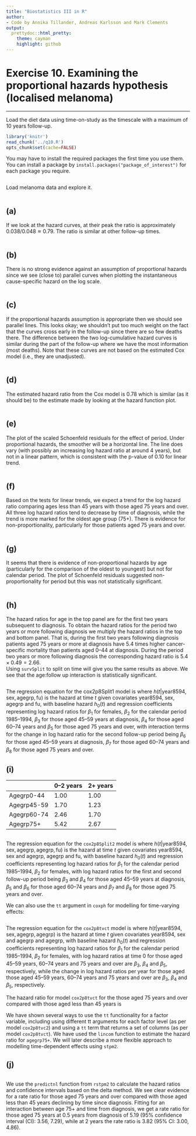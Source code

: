 ```yaml
---
title: "Biostatistics III in R"
author:
- Code by Annika Tillander, Andreas Karlsson and Mark Clements
output:
  prettydoc::html_pretty:
    theme: cayman
    highlight: github
---
```



# Exercise 10. Examining the proportional hazards hypothesis (localised melanoma) #

-----------

Load the diet data using time-on-study as the timescale with a maximum of 10 years follow-up.

```r
library('knitr')
read_chunk('../q10.R')
opts_chunk$set(cache=FALSE)
```

You may have to install the required packages the first time you use them. You can install a package by `install.packages("package_of_interest")` for each package you require.

```r
```
Load melanoma data and explore it.

```r
```

## (a) ## 

If we look at the hazard curves, at their peak the ratio is
approximately $0.038/0.048\approx0.79$. The ratio is similar at
other follow-up times.

```r
```

## (b) ## 
There is no strong evidence against an assumption of
proportional hazards since we see (close to) parallel curves
when plotting the instantaneous cause-specific hazard on the
log scale.

```r
```

## (c) ## 

If the proportional hazards assumption is appropriate then we
should see parallel lines. This looks
okay; we shouldn’t put too much weight on the fact that the
curves cross early in the follow-up since there are so few
deaths there. The difference between the two log-cumulative
hazard curves is similar during the part of the follow-up where
we have the most information (most deaths). Note that these
curves are not based on the estimated Cox model (i.e., they
are unadjusted).
		

```r
```

## (d) ## 
The estimated hazard ratio from the Cox model is $0.78$ which is
similar (as it should be) to the estimate made by looking at the
hazard function plot.

```r
```

## (e) ## 
The plot of the scaled Schoenfeld residuals for the effect of
period. Under proportional hazards, the smoother will be a horizontal
line.  The line does vary (with possibly an increasing log hazard
ratio at around 4 years), but not in a linear pattern, which is
consistent with the p-value of 0.10 for linear trend.

```r
```


## (f) ## 

Based on the tests for linear trends, we expect a trend for the log hazard ratio comparing ages less than 45 years with those aged 75 years and over. All three log hazard ratios tend to decrease by time of diagnosis, while the trend is more marked for the oldest age group (75+). There is evidence for non-proportionality, particularly for those patients aged 75 years and over.

```r
```


## (g) ## 
It seems that there is evidence of non-proportional hazards by
age (particularly for the comparison of the oldest to youngest)
but not for calendar period. The plot of Schoenfeld residuals
suggested non-proportionality for period but this was not
statistically significant.

```r
```

## (h) ## 

The hazard ratios for age in the top panel are for the first two
years subsequent to diagnosis. To obtain the hazard ratios for
the period two years or more following diagnosis we multiply the
hazard ratios in the top and bottom panel. That is, during the
first two years following diagnosis patients aged 75 years or
more at diagnosis have 5.4 times higher cancer-specific
mortality than patients aged 0–44 at diagnosis. During the
period two years or more following diagnosis the corresponding
hazard ratio is $5.4 \times 0.49=2.66$.\
Using `survSplit` to split on time will give you the same results
as above. We see that the age:follow up interaction is
statistically significant.


```r
```


The regression equation for the cox2p8Split1 model is 
\begin{align*}
h(t|\text{year8594},\text{sex},\text{agegrp},\text{fu}) &= h_0(t) \exp(\beta_1 I(\text{sex}=\text{"Female"})+\beta_2 I(\text{year8594}=\text{"Diagnosed 85-94"})+\\
&\qquad\beta_3 I(\text{agegrp}=\text{"45-59"})+\beta_4 I(\text{agegrp}=\text{"60-74"})+\beta_5 I(\text{agegrp}=\text{"75+"}) + \\
&\qquad \beta_6 I(\text{agegrp}=\text{"45-59"} \&\ \text{fu}=2)+\beta_7 I(\text{agegrp}=\text{"60-74"}  \&\ \text{fu}=2)+\beta_8 I(\text{agegrp}=\text{"75+"} \&\ \text{fu}=2))
\end{align*}
where $h(t|\text{year8594},\text{sex},\text{agegrp},\text{fu})$ is the hazard at time $t$ given covariates $\text{year8594}$, $\text{sex}$, $\text{agegrp}$ and $\text{fu}$, with baseline hazard $h_0(t)$ and regression coefficients representing log hazard ratios for $\beta_1$ for females, $\beta_2$ for the calendar period 1985--1994, $\beta_3$ for those aged 45--59 years at diagnosis, $\beta_4$ for those aged 60--74 years and $\beta_5$ for those aged 75 years and over, with interaction terms for the change in log hazard ratio for the second follow-up period being $\beta_6$ for those aged 45--59 years at diagnosis, $\beta_7$ for those aged 60--74 years and $\beta_8$ for those aged 75 years and over.


## (i) ## 

              0–2 years   2+ years
------------- ----------- ----------
  Agegrp0-44     1.00        1.00
  Agegrp45-59    1.70        1.23
  Agegrp60-74    2.46        1.70 
  Agegrp75+      5.42        2.67


```r
```

The regression equation for the `cox2p8Split2` model is 
\begin{align*}
h(t|\text{year8594},\text{sex},\text{agegrp},\text{fu}) &= h_0(t) \exp(\beta_1 I(\text{sex}=\text{"Female"})+\beta_2 I(\text{year8594}=\text{"Diagnosed 85-94"})+\\
&\qquad\beta_3 I(\text{agegrp}=\text{"45-59"} \&\ \text{fu}=1)+\beta_4 I(\text{agegrp}=\text{"45-59"} \&\ \text{fu}=2)+\beta_5 I(\text{agegrp}=\text{"60-74"} \&\ \text{fu}=1) + \\
&\qquad \beta_6 I(\text{agegrp}=\text{"60-74"} \&\ \text{fu}=2)+\beta_7 I(\text{agegrp}=\text{"75+"}  \&\ \text{fu}=1)+\beta_8 I(\text{agegrp}=\text{"75+"} \&\ \text{fu}=2))
\end{align*}
where $h(t|\text{year8594},\text{sex},\text{agegrp},\text{agegrp},\text{fu})$ is the hazard at time $t$ given covariates $\text{year8594}$, $\text{sex}$ and $\text{agegrp}$, $\text{agegrp}$ and $\text{fu}$, with baseline hazard $h_0(t)$ and regression coefficients representing log hazard ratios for $\beta_1$ for the calendar period 1985--1994, $\beta_2$ for females, with log hazard ratios for the first and second follow-up period being $\beta_3$ and $\beta_4$ for those aged 45--59 years at diagnosis, $\beta_5$ and $\beta_6$ for those aged 60--74 years and $\beta_7$ and $\beta_8$ for those aged 75 years and over.

We can also use the `tt` argument in `coxph` for modelling for time-varying effects:

```r
```

The regression equation for the `cox2p8tvct` model is 
\begin{align*}
h(t|\text{year8594},\text{sex},\text{agegrp}) &= h_0(t) \exp(\beta_1 I(\text{sex}=\text{"Female"})+\beta_2 I(\text{year8594}=\text{"Diagnosed 85-94"})+\\
&\qquad\beta_3 I(\text{agegrp}=\text{"45-59"})+\beta_4 I(\text{agegrp}=\text{"60-64"}) + \beta_5 I(\text{agegrp}=\text{"75+"}) + \\
&\qquad \beta_6 I(\text{agegrp}=\text{"45-59"}) t +\beta_7 I(\text{agegrp}=\text{"60-74"})t + \beta_8 I(\text{agegrp}=\text{"75+"}) t)
\end{align*}
where $h(t|\text{year8594},\text{sex},\text{agegrp},\text{agegrp})$ is the hazard at time $t$ given covariates $\text{year8594}$, $\text{sex}$ and $\text{agegrp}$ and $\text{agegrp}$, with baseline hazard $h_0(t)$ and regression coefficients representing log hazard ratios for $\beta_1$ for the calendar period 1985--1994, $\beta_2$ for females, with log hazard ratios at time 0 for those aged 45--59 years, 60--74 years and 75 years and over are $\beta_3$, $\beta_4$ and $\beta_5$, respectively, while the change in log hazard ratios per year for those aged those aged 45--59 years, 60--74 years and 75 years and over are $\beta_3$, $\beta_4$ and $\beta_5$, respectively.

The hazard ratio for model `cox2p8tvct` for the those aged 75 years and over compared with those aged less than 45 years is 
\begin{align*}
\frac{h(t|\text{year8594},\text{sex},\text{agegrp}=\text{"75+"})}{h(t|\text{year8594},\text{sex},\text{agegrp}=\text{"0-44"})} &= 
\frac{h_0(t) \exp(\beta_1 I(\text{sex}=\text{"Female"})+\beta_2 I(\text{year8594}=\text{"Diagnosed 85-94"})+ \beta_5 + \beta_8 t)}{h_0(t)\exp(\beta_1 I(\text{sex}=\text{"Female"})+\beta_2 I(\text{year8594}=\text{"Diagnosed 85-94"}))} \\
&= \exp(\beta_5 + \beta_8 t)
\end{align*}

We have shown several ways to use the `tt` functionality for a factor variable, including using different tt arguments for each factor level (as per model `cox2p8tvc2`) and using a `tt` term that returns a set of columns (as per model `cox2p8tvct`). We have used the `lincom` function to estimate the hazard ratio for `agegrp75+`. We will later describe a more flexible approach to modelling time-dependent effects using `stpm2`.

## (j) ## 

```r
```

We use the `predictnl` function from `rstpm2` to calculate the hazard
ratios and confidence intervals based on the delta method. We see
clear evidence for a rate ratio for those aged 75 years and over
compared with those aged less than 45 years declining by time since
diagnosis. Fitting for an interaction between age 75+ and time from
diagnosis, we get a rate ratio for those aged 75 years at 0.5 years
from diagnosis of 5.19 (95% confidence interval (CI): 3.56, 7.29),
while at 2 years the rate ratio is 3.82 (95% CI: 3.00, 4.86).
